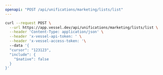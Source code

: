 ```yaml
---
openapi: "POST /api/unifications/marketing/lists/list"
---
```


<RequestExample>

```bash Request
curl --request POST \
  --url https://app.vessel.dev/api/unifications/marketing/lists/list \
  --header 'Content-Type: application/json' \
  --header 'x-vessel-api-token: ' \
  --header 'x-vessel-access-token: '\ 
  --data '{
  "cursor": "123123",
  "include": {
    "$native": false
  }
}'
```

</RequestExample>


      
